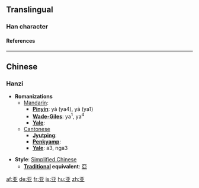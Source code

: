 {{see|亞}}<!-- may be replaced by zh-forms -->

==Translingual==
===Han character===
{{Han char|rad=二|as=04|sn=6|so=|four=|canj=一廿金 (MTC)|cmean=[[Asia]]; [[second]]}}
====References====
{{Han ref|kx=0087.081|hdz=10017.140|uh=4E9A|ud=20122}}

----
==Chinese==
===Hanzi===


* '''Romanizations'''
** [[Mandarin]]:
*** '''[[Pinyin]]''': yà (ya4), yā (ya1)
*** '''[[Wade-Giles]]''': ya<sup>1</sup>, ya<sup>4</sup>
*** '''[[Yale]]''': 
**[[Cantonese]]
***'''[[Jyutping]]''':
***'''[[Penkyamp]]''': 
***'''[[Yale]]''': a3, nga3

* '''Style''': [[Simplified Chinese]] 
** '''[[Traditional Chinese|Traditional]] equivalent''': [[亞]]




[[af:亚]]
[[de:亚]]
[[fr:亚]]
[[is:亚]]
[[hu:亚]]
[[zh:亚]]